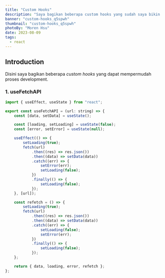 ```yaml
---
title: "Custom Hooks"
description: "Saya bagikan beberapa custom hooks yang sudah saya bikin dan digunakan di pekerjaan"
banner: "custom-hooks_q5spwh"
thumbnail: "custom-hooks_q5spwh"
photoBy: "Moren Hsu"
date: 2023-08-09
tags:
  - react
---
```


## Introduction

Disini saya bagikan beberapa <i>custom hooks</i> yang dapat mempermudah proses development.

### 1. useFetchAPI

```jsx
import { useEffect, useState } from "react";

export const useFetchAPI = (url: string) => {
	const [data, setData] = useState();

	const [loading, setLoading] = useState(false);
	const [error, setError] = useState(null);

	useEffect(() => {
		setLoading(true);
		fetch(url)
			.then((res) => res.json())
			.then((data) => setData(data))
			.catch((err) => {
				setError(err);
				setLoading(false);
			})
			.finally(() => {
				setLoading(false);
			});
	}, [url]);

	const refetch = () => {
		setLoading(true);
		fetch(url)
			.then((res) => res.json())
			.then((data) => setData(data))
			.catch((err) => {
				setLoading(false);
				setError(err);
			})
			.finally(() => {
				setLoading(false);
			});
	};

	return { data, loading, error, refetch };
};
```
